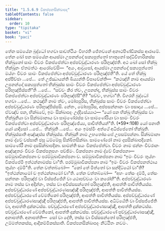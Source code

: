 ```yaml
---
title: "1.5.6.9 විකප්පනසික්ඛාපද"
tableOfContents: false
sidebar:
  order: 10
type: "tipitaka"
basket: "vi"
book: "paci"
---
```



<DynamicBreadcrumb />

<Division number="372" book="paci">

<Paragraph number="1133" book="paci">
තේන සමයේන බුද්ධෝ භගවා සාවත්ථියං විහරති ජේතවනේ අනාථපිණ්ඩිකස්ස ආරාමේ. තේන ඛෝ පන සමයේන ආයස්මා උපනන්දෝ සක්‍යපුත්තෝ භාතුනෝ සද්ධිවිහාරිකස්ස භික්ඛුනෝ සාමං චීවරං විකප්පේත්වා අප්පච්චුද්ධාරණං පරිභුඤ්ජති. අථ ඛෝ සෝ භික්ඛු භික්ඛූනං ඒතමත්ථං ආරෝචේසි—  “අයං, ආවුසෝ, ආයස්මා උපනන්දෝ සක්‍යපුත්තෝ මය්හං චීවරං සාමං විකප්පේත්වා අප්පච්චුද්ධාරණං පරිභුඤ්ජතී”ති.
</Paragraph>

<Paragraph number="1134" book="paci">
යේ තේ භික්ඛූ අප්පිච්ඡා …පේ…  තේ උජ්ඣායන්ති ඛිය්‍යන්ති විපාචේන්ති—  “කථඤ්හි නාම ආයස්මා උපනන්දෝ සක්‍යපුත්තෝ භික්ඛුස්ස සාමං චීවරං විකප්පේත්වා අප්පච්චුද්ධාරණං පරිභුඤ්ජිස්සතී”ති …පේ…  “සච්චං කිර ත්වං, උපනන්ද, භික්ඛුස්ස සාමං චීවරං විකප්පේත්වා අප්පච්චුද්ධාරණං පරිභුඤ්ජසී”ති? “සච්චං, භගවා”ති. විගරහි බුද්ධෝ භගවා …පේ…  කථඤ්හි නාම ත්වං, මෝඝපුරිස, භික්ඛුස්ස සාමං චීවරං විකප්පේත්වා අප්පච්චුද්ධාරණං පරිභුඤ්ජිස්සසි. නේතං, මෝඝපුරිස, අප්පසන්නානං වා පසාදාය …පේ…  ඒවඤ්ච පන, භික්ඛවේ, ඉමං සික්ඛාපදං උද්දිසේය්‍යාථ—
</Paragraph>

</Division>
<Division number="373" book="paci">

<Paragraph number="1135" book="paci">
<Emphasis>“යෝ පන භික්ඛු භික්ඛුස්ස වා භික්ඛුනියා වා සික්ඛමානාය වා සාමණේරස්ස වා සාමණේරියා වා සාමං චීවරං විකප්පේත්වා අප්පච්චුද්ධාරණං පරිභුඤ්ජේය්‍ය, පාචිත්තියන්”</Emphasis>ති. (*59*:<Emphasis>108</Emphasis>)
</Paragraph>

</Division>
<Division number="374" book="paci">

<Paragraph number="1136" book="paci">
<Emphasis>යෝ පනා</Emphasis>ති යෝ යාදිසෝ …පේ…  <Emphasis>භික්ඛූ</Emphasis>ති …පේ…  අයං ඉමස්මිං අත්ථේ අධිප්පේතෝ භික්ඛූති.
</Paragraph>

<Paragraph number="1137" book="paci">
<Emphasis>භික්ඛුස්සා</Emphasis>ති අඤ්ඤස්ස භික්ඛුස්ස.
</Paragraph>

<Paragraph number="1138" book="paci">
<Emphasis>භික්ඛුනී</Emphasis> නාම උභතෝසංඝේ උපසම්පන්නා.
</Paragraph>

<Paragraph number="1139" book="paci">
<Emphasis>සික්ඛමානා</Emphasis> නාම ද්වේ වස්සානි ඡසු ධම්මේසු සික්ඛිතසික්ඛා.
</Paragraph>

<Paragraph number="1140" book="paci">
<Emphasis>සාමණේරෝ</Emphasis> නාම දසසික්ඛාපදිකෝ.
</Paragraph>

<Paragraph number="1141" book="paci">
<Emphasis>සාමණේරී</Emphasis> නාම දසසික්ඛාපදිකා.
</Paragraph>

<Paragraph number="1142" book="paci">
<Emphasis>සාමන්</Emphasis>ති සයං විකප්පේත්වා.
</Paragraph>

<Paragraph number="1143" book="paci">
<Emphasis>චීවරං</Emphasis> නාම ඡන්නං චීවරානං අඤ්ඤතරං චීවරං විකප්පනුපගං පච්ඡිමං.
</Paragraph>

<Paragraph number="1144" book="paci">
<Emphasis>විකප්පනා</Emphasis> නාම ද්වේ විකප්පනා—  සම්මුඛාවිකප්පනා ච පරම්මුඛාවිකප්පනා ච.
</Paragraph>

<Paragraph number="1145" book="paci">
<Emphasis>සම්මුඛාවිකප්පනා</Emphasis> නාම “ඉමං චීවරං තුය්හං විකප්පේමි ඉත්ථන්නාමස්ස වා”ති.
</Paragraph>

<Paragraph number="1146" book="paci">
<Emphasis>පරම්මුඛාවිකප්පනා</Emphasis> නාම “ඉමං චීවරං විකප්පනත්ථාය තුය්හං දම්මී”ති. තේන වත්තබ්බෝ—  “කෝ තේ මිත්තෝ වා සන්දිට්ඨෝ වා”ති? “ඉත්ථන්නාමෝ ච ඉත්ථන්නාමෝ චා”ති. තේන වත්තබ්බෝ—  “අහං තේසං දම්මි, තේසං සන්තකං පරිභුඤ්ජ වා විස්සජ්ජේහි වා යථාපච්චයං වා කරෝහී”ති.
</Paragraph>

<Paragraph number="1147" book="paci">
<Emphasis>අප්පච්චුද්ධාරණං</Emphasis> නාම තස්ස වා අදින්නං, තස්ස වා අවිස්සසන්තෝ පරිභුඤ්ජති, ආපත්ති පාචිත්තියස්ස.
</Paragraph>

</Division>
<Division number="375" book="paci">

<Paragraph number="1148" book="paci">
අප්පච්චුද්ධාරණේ අප්පච්චුද්ධාරණසඤ්ඤී පරිභුඤ්ජති, ආපත්ති පාචිත්තියස්ස. අප්පච්චුද්ධාරණේ වේමතිකෝ පරිභුඤ්ජති, ආපත්ති පාචිත්තියස්ස. අප්පච්චුද්ධාරණේ අප්පච්චුද්ධාරණසඤ්ඤී පරිභුඤ්ජති, ආපත්ති පාචිත්තියස්ස.
</Paragraph>

<Paragraph number="1149" book="paci">
අධිට්ඨේති වා විස්සජ්ජේති වා, ආපත්ති දුක්කටස්ස. පච්චුද්ධාරණේ අප්පච්චුද්ධාරණසඤ්ඤී, ආපත්ති දුක්කටස්ස. පච්චුද්ධාරණේ වේමතිකෝ, ආපත්ති දුක්කටස්ස. පච්චුද්ධාරණේ පච්චුද්ධාරණසඤ්ඤී, අනාපත්ති.
</Paragraph>

</Division>
<Division number="376" book="paci">

<Paragraph number="1150" book="paci">
අනාපත්ති—  සෝ වා දේති, තස්ස වා විස්සසන්තෝ පරිභුඤ්ජති, උම්මත්තකස්ස, ආදිකම්මිකස්සාති.

</Paragraph>
</Division>

<Paragraph number="1151" type="center" book="paci">
විකප්පනසික්ඛාපදං නිට්ඨිතං නවමං.
</Paragraph>